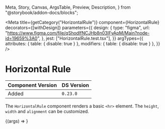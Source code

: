   Meta,
  Story,
  Canvas,
  ArgsTable,
  Preview,
  Description,
} from "@storybook/addon-docs/blocks";


<Meta
  title={getCategory("HorizontalRule")}
  component={HorizontalRule}
  decorators={[withDesign]}
  parameters={{
    design: {
      type: "figma",
      url:
        "https://www.figma.com/file/qShodlfNCJHb8n03IFyApM/Main?node-id=19659%3A0",
    },
    jest: ["HorizontalRule.test.tsx"],
  }}
  argTypes={{
    attributes: { table: { disable: true } },
    modifiers: { table: { disable: true } },
  }}
/>

# Horizontal Rule

| Component Version | DS Version |
| ----------------- | ---------- |
| Added             | `0.23.0`   |

<Description of={HorizontalRule} />

The `HorizontalRule` component renders a basic `<hr>` element. The `height`, `width` and `alignment` can be customized.

<Preview withToolbar>
  <Story name="HorizontalRule">{(args) => <HorizontalRule {...args} />}</Story>
</Preview>

<ArgsTable story="HorizontalRule" />
